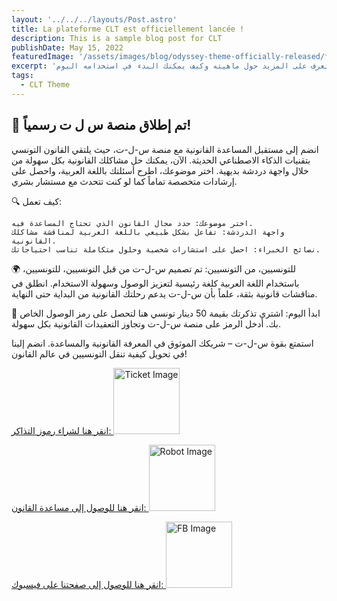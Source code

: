 ```yaml
---
layout: '../../../layouts/Post.astro'
title: La plateforme CLT est officiellement lancée !
description: This is a sample blog post for CLT
publishDate: May 15, 2022
featuredImage: '/assets/images/blog/odyssey-theme-officially-released/featured.jpg'
excerpt: 'لقد حان الوقت لإطلاق منصة س ل ت - مرشد رسميًا للعالم. تعرف على المزيد حول ماهيته وكيف يمكنك البدء في استخدامه اليوم'
tags: 
  - CLT Theme
---
```



## 🎉 تم إطلاق منصة س ل ت رسمياً!


انضم إلى مستقبل المساعدة القانونية مع منصة س-ل-ت، حيث يلتقي القانون التونسي بتقنيات الذكاء الاصطناعي الحديثة. الآن، يمكنك حل مشاكلك القانونية بكل سهولة من خلال واجهة دردشة بديهية. اختر موضوعك، اطرح أسئلتك باللغة العربية، واحصل على إرشادات متخصصة تماماً كما لو كنت تتحدث مع مستشار بشري.

🔍 كيف تعمل:

    اختر موضوعك: حدد مجال القانون الذي تحتاج المساعدة فيه.
    واجهة الدردشة: تفاعل بشكل طبيعي باللغة العربية لمناقشة مشاكلك القانونية.
    نصائح الخبراء: احصل على استشارات شخصية وحلول متكاملة تناسب احتياجاتك.

🌍 للتونسيين، من التونسيين:
تم تصميم س-ل-ت من قبل التونسيين، للتونسيين، باستخدام اللغة العربية كلغة رئيسية لتعزيز الوصول وسهولة الاستخدام. انطلق في مناقشات قانونية بثقة، علماً بأن س-ل-ت يدعم رحلتك القانونية من البداية حتى النهاية.

💼 ابدأ اليوم:
اشتري تذكرتك بقيمة 50 دينار تونسي هنا لتحصل على رمز الوصول الخاص بك. أدخل الرمز على منصة س-ل-ت وتجاوز التعقيدات القانونية بكل سهولة.

استمتع بقوة س-ل-ت – شريكك الموثوق في المعرفة القانونية والمساعدة. انضم إلينا في تحويل كيفية تنقل التونسيين في عالم القانون!
<p>
  <a href="https://ticket.aibc.tn">
    انقر هنا لشراء رموز التذاكر:
    <img src="/assets/images/badges/ticket.svg" height="106px" alt="Ticket Image"/>
  </a>
</p>
<p>
  <a href="https://clt.aibc.tn">
    انقر هنا للوصول إلى مساعدة القانون:
    <img src="/assets/images/badges/robot.svg" height="106px" alt="Robot Image"/>
  </a>
</p>
<p>
  <a href="https://web.aibc.tn">
    انقر هنا للوصول إلى صفحتنا على فيسبوك:
    <img src="/assets/images/badges/fb.svg" height="106px" alt="FB Image"/>
  </a>
</p>

